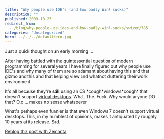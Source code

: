 ```yaml
---
title: "Why people use IDE's (and how badly Win7 sucks)"
description: ""
published: 2009-10-25
redirect_from:
  - /blog/why-people-use-ides-and-how-badly-win7-sucks/swizec/785
categories: "Uncategorized"
hero: ../../../defaultHero.jpg
---
```


Just a quick thought on an early morning ...

After having battled with the quintessential question of modern programming for several years I have finally figured out why people use IDE's and why many of them are so adamant about having this and that gizmo and this and that helping view and whatnot cluttering their work environment.

It's all because they're **still** using an OS \*cough\*windows\*cough\* that doesn't support [virtual desktops](http://en.wikipedia.org/wiki/Virtual_desktop). What. The. Fuck. Why would anyone DO that? O.o ... makes no sense whatsoever

What's perhaps even funnier is that even Windows 7 doesn't support virtual desktops. This, in my humblest of opinions, makes it antiquated by roughly 10 years at its release. Sad.

[Reblog this post with Zemanta](https://img.zemanta.com/reblog_e.png?x-id=d8f787f4-4619-47d5-84f7-b28903f389a6)